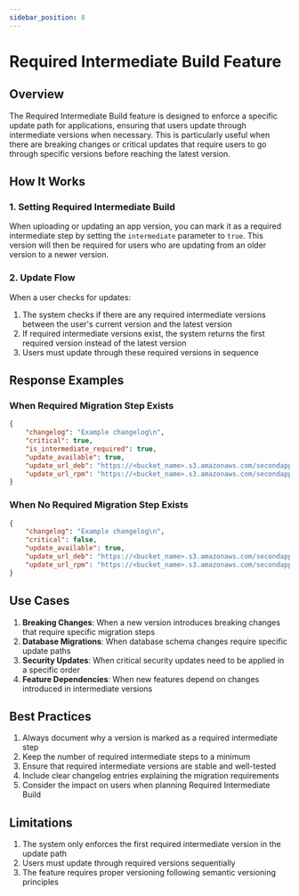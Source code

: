 ```yaml
---
sidebar_position: 8
---
```

# Required Intermediate Build Feature

## Overview
The Required Intermediate Build feature is designed to enforce a specific update path for applications, ensuring that users update through intermediate versions when necessary. This is particularly useful when there are breaking changes or critical updates that require users to go through specific versions before reaching the latest version.

## How It Works

### 1. Setting Required Intermediate Build
When uploading or updating an app version, you can mark it as a required intermediate step by setting the `intermediate` parameter to `true`. This version will then be required for users who are updating from an older version to a newer version.

### 2. Update Flow
When a user checks for updates:
1. The system checks if there are any required intermediate versions between the user's current version and the latest version
2. If required intermediate versions exist, the system returns the first required version instead of the latest version
3. Users must update through these required versions in sequence

## Response Examples

### When Required Migration Step Exists

```json
{
    "changelog": "Example changelog\n",
    "critical": true,
    "is_intermediate_required": true,
    "update_available": true,
    "update_url_deb": "https://<bucket_name>.s3.amazonaws.com/secondapp/stable/linux/amd64/secondapp-0.0.5.deb",
    "update_url_rpm": "https://<bucket_name>.s3.amazonaws.com/secondapp/stable/linux/amd64/secondapp-0.0.5.rpm"
}
```

### When No Required Migration Step Exists

```json
{
    "changelog": "Example changelog\n",
    "critical": false,
    "update_available": true,
    "update_url_deb": "https://<bucket_name>.s3.amazonaws.com/secondapp/stable/linux/amd64/secondapp-0.0.8.deb",
    "update_url_rpm": "https://<bucket_name>.s3.amazonaws.com/secondapp/stable/linux/amd64/secondapp-0.0.8.rpm"
}
```

## Use Cases

1. **Breaking Changes**: When a new version introduces breaking changes that require specific migration steps
2. **Database Migrations**: When database schema changes require specific update paths
3. **Security Updates**: When critical security updates need to be applied in a specific order
4. **Feature Dependencies**: When new features depend on changes introduced in intermediate versions

## Best Practices

1. Always document why a version is marked as a required intermediate step
2. Keep the number of required intermediate steps to a minimum
3. Ensure that required intermediate versions are stable and well-tested
4. Include clear changelog entries explaining the migration requirements
5. Consider the impact on users when planning Required Intermediate Build

## Limitations

1. The system only enforces the first required intermediate version in the update path
2. Users must update through required versions sequentially
3. The feature requires proper versioning following semantic versioning principles 